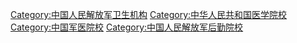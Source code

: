 [[Category:中国人民解放军卫生机构|Category:中国人民解放军卫生机构]][[Category:中华人民共和国医学院校|Category:中华人民共和国医学院校]]
[[Category:中国军医院校|Category:中国军医院校]]
[[Category:中国人民解放军后勤院校|Category:中国人民解放军后勤院校]]